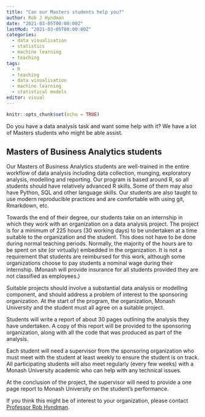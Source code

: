 ```yaml
---
title: "Can our Masters students help you?"
author: Rob J Hyndman
date: "2021-03-05T00:00:00Z"
lastMod: "2021-03-05T00:00:00Z"
categories:
  - data visualisation
  - statistics
  - machine learning
  - teaching
tags:
  - R
  - teaching
  - data visualisation
  - machine learning
  - statistical models
editor: visual
---
```


```r
knitr::opts_chunk$set(echo = TRUE)
```

Do you have a data analysis task and want some help with it? We have a lot of Masters students who might be able assist.

## Masters of Business Analytics students

Our Masters of Business Analytics students are well-trained in the entire workflow of data analysis including data collection, munging, exploratory analysis, modelling and reporting. Our program is based around R, so all students should have relatively advanced R skills. Some of them may also have Python, SQL and other language skills. Our students are also taught to use modern reproducible practices and are comfortable with using git, Rmarkdown, etc.

Towards the end of their degree, our students take on an internship in which they work with an organization on a data analysis project. The project is for a minimum of 225 hours (30 working days) to be undertaken at a time suitable to the organization and the student. This does not have to be done during normal teaching periods. Normally, the majority of the hours are to be spent on site (or virtually) embedded in the organization. It is not a requirement that students are reimbursed for this work, although some organizations choose to pay students a nominal wage during their internship. (Monash will provide insurance for all students provided they are not classified as employees.)

Suitable projects should involve a substantial data analysis or modelling component, and should address a problem of interest to the sponsoring organization. At the start of the program, the organization, Monash University and the student must all agree on a suitable project.

Students will write a report of about 30 pages outlining the analysis they have undertaken. A copy of this report will be provided to the sponsoring organization, along with all the code that was produced as part of the analysis.

Each student will need a supervisor from the sponsoring organization who must meet with the student at least weekly to ensure the student is on track. All participating students will also meet regularly (every few weeks) with a Monash University academic who can help with any technical issues.

At the conclusion of the project, the supervisor will need to provide a one page report to Monash University on the student's performance.

If you think this might be of interest to your organization, please contact [Professor Rob Hyndman](mailto:Rob.Hyndman@monash.edu).